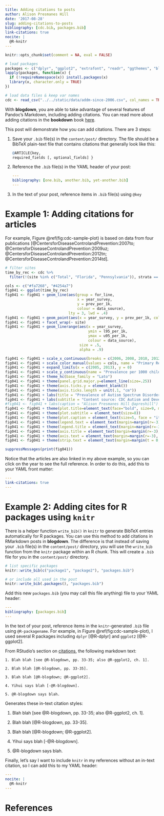 ```yaml
---
title: Adding citations to posts
author: Alison Presmanes Hill
date: '2017-08-28'
slug: adding-citations-to-posts
bibliography: [cdc.bib, packages.bib]
link-citations: true
nocite: | 
  @R-knitr
---
```


```r
knitr::opts_chunk$set(comment = NA, eval = FALSE)

# load packages
packages <- c("dplyr", "ggplot2", "extrafont", "readr", "ggthemes", "blogdown", "knitr")
lapply(packages, function(x) {
  if (!requireNamespace(x)) install.packages(x)
  library(x, character.only = TRUE)
})

# load data files & keep var names
cdc <- read_csv("../../static/data/addm-since-2006.csv", col_names = TRUE) # readr
```


With **blogdown**, you are able to take advantage of several features of Pandoc's Markdown, including adding citations. You can read more about adding citations in the **bookdown** book [here](https://bookdown.org/yihui/bookdown/citations.html). 

This post will demonstrate how you can add citations. There are 3 steps:

1. Save your `.bib` file(s) in the `content/post/` directory. The file should be a BibTeX plain-text file that contains citations that generally look like this:

    ```r
    @ARTICLE{key,
    required_fields [, optional_fields] }
    ```

2. Reference the `.bib` file(s) in the YAML header of your post: 

    ```yaml
    ---
    bibliography: [one.bib, another.bib, yet-another.bib]
    ---
    ```

3. In the text of your post, reference items in `.bib` file(s) using `@key`

# Example 1: Adding citations for articles

For example, Figure \@ref(fig:cdc-sample-plot) is based on data from four publications [@CentersforDiseaseControlandPrevention:2007to; @CentersforDiseaseControlandPrevention:2009uz; @CentersforDiseaseControlandPrevention:2012tn;  @CentersforDiseaseControlandPrevention:2014td].


```r
# filter sites 
time_by_rec <- cdc %>%
  filter(!(site %in% c("Total", "Florida", "Pennsylvania")), strata == "overall")

cols <- c("#fa7268", "#4254a7")
fig041 <- ggplot(time_by_rec) 
fig041 <- fig041 + geom_line(aes(group = for_line, 
                                 x = year_survey, 
                                 y = prev_per_1k, 
                                 colour = data_source), 
                             lty = 3, lwd = .4) 
fig041 <- fig041 + geom_point(aes(x = year_survey, y = prev_per_1k, colour = data_source), size = 1.5) 
fig041 <- fig041 + facet_wrap(~ site) 
fig041 <- fig041 + geom_linerange(aes(x = year_survey, 
                                      ymin = l95_per_1k, 
                                      ymax = u95_per_1k,  
                                      colour = data_source), 
                                  size = .5, 
                                  alpha = .9) 

fig041 <- fig041 + scale_x_continuous(breaks = c(2006, 2008, 2010, 2012), name = "Survey Year") 
fig041 <- fig041 + scale_color_manual(values = cols, name = "Primary Record Source", labels = c("Educational + Health", "Health only")) 
fig041 <- fig041 + expand_limits(x = c(2005, 2013), y = 0) 
fig041 <- fig041 + scale_y_continuous(name = "Prevalence per 1000 children (95% CI)") 
fig041 <- fig041 + theme_hc(base_family = "Lato")  
fig041 <- fig041 + theme(panel.grid.major.y=element_line(size=.25))
fig041 <- fig041 + theme(axis.ticks.y = element_blank())
fig041 <- fig041 + theme(axis.ticks.length = unit(.1, "cm"))
fig041 <- fig041 + labs(title = "Prevalence of Autism Spectrum Disorder Among Children Aged 8 Years in the US by Record Source, 2006-2012")
fig041 <- fig041 + labs(subtitle = "Content source: CDC Autism and Developmental Disabilities Monitoring Network")
#fig041 <- fig041 + labs(caption = "Alison Presmanes Hill @apreshill")
fig041 <- fig041 + theme(plot.title=element_text(face="bold", size=9, margin=margin(b=6)))
fig041 <- fig041 + theme(plot.subtitle = element_text(size=8))
fig041 <- fig041 + theme(plot.caption = element_text(size=5, face = "italic", color = "darkgray"))
fig041 <- fig041 + theme(legend.text = element_text(margin=margin(r=-3), size=8))
fig041 <- fig041 + theme(legend.title = element_text(margin=margin(r=-3), size=8))
fig041 <- fig041 + theme(axis.title = element_text(margin=margin(r=-3), size=8))
fig041 <- fig041 + theme(axis.text = element_text(margin=margin(r=-3), size=6))
fig041 <- fig041 + theme(strip.text = element_text(margin=margin(t = 0, b = 0), lineheight = .01, size = 8))

suppressMessages(print(fig041))
```


Notice that the articles are also linked in my above example, so you can click on the year to see the full reference. In order to do this, add this to your YAML front matter:

```yaml
---
link-citations: true
---
```


# Example 2: Adding cites for R packages using `knitr`

There is a helper function `write_bib()` in `knitr` to generate BibTeX entries automatically for R packages. You can use this method to add citations in RMarkdown posts in **blogdown**. The difference is that instead of saving your `.bib` file(s) in the `content/post/` directory, you will use the `write_bib` function from the `knitr` package within an R chunk. This will create a `.bib` file for you in the `content/post/` directory.

```r
# list specific packages
knitr::write_bib(c("package1", "package2"), "packages.bib")
```


```r
# or include all used in the post
knitr::write_bib(.packages(), "packages.bib") 
```

Add this new `packages.bib` (you may call this file anything) file to your YAML header:

```yaml
---
bibliography: [packages.bib]
---
```
    
In the text of your post, reference items in the `knitr`-generated `.bib` file using `@R-packagename`. For example, in Figure \@ref(fig:cdc-sample-plot), I used several R packages including `dplyr` [@R-dplyr] and `ggplot2` [@R-ggplot2]. 



From RStudio's section on [citations](http://rmarkdown.rstudio.com/authoring_bibliographies_and_citations.html#citations), the following markdown text:

    1. Blah blah [see @R-blogdown, pp. 33-35; also @R-ggplot2, ch. 1].

    2. Blah blah [@R-blogdown, pp. 33-35].

    3. Blah blah [@R-blogdown; @R-ggplot2].

    4. Yihui says blah [-@R-blogdown].

    5. @R-blogdown says blah.

Generates these in-text citation styles:

1. Blah blah [see @R-blogdown, pp. 33-35; also @R-ggplot2, ch. 1].

2. Blah blah [@R-blogdown, pp. 33-35].

3. Blah blah [@R-blogdown; @R-ggplot2].

4. Yihui says blah [-@R-blogdown].

5. @R-blogdown says blah.

Finally, let's say I want to include `knitr` in my references without an in-text citation, so I can add this to my YAML header:

```yaml
---
nocite: | 
  @R-knitr
---
```

# References
